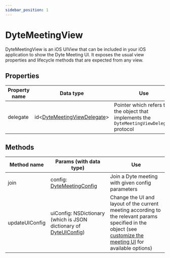 ```yaml
---
sidebar_position: 1
---
```


# DyteMeetingView

DyteMeetingView is an iOS UIView that can be included in your iOS application to
show the Dyte Meeting UI. It exposes the usual view properties and lifecycle
methods that are expected from any view.

## Properties

| Property name | Data type                                             | Use                                                                                       |
| ------------- | ----------------------------------------------------- | ----------------------------------------------------------------------------------------- |
| delegate      | id<[DyteMeetingViewDelegate](./dyte-meeting-events)\> | Pointer which refers to the object that implements the `DyteMeetingViewDelegate` protocol |

## Methods

| Method name    | Params (with data type)                                                               | Use                                                                                                                                                                                        |
| -------------- | ------------------------------------------------------------------------------------- | ------------------------------------------------------------------------------------------------------------------------------------------------------------------------------------------ |
| join           | config: [DyteMeetingConfig](./connection-config)                                      | Join a Dyte meeting with given config parameters                                                                                                                                           |
| updateUIConfig | uiConfig: NSDictionary (which is JSON dictionary of [DyteUIConfig](./dyte-ui-config)) | Change the UI and layout of the current meeting according to the relevant params specified in the object (see [customize the meeting UI](./../customize-meeting-ui) for available options) |
